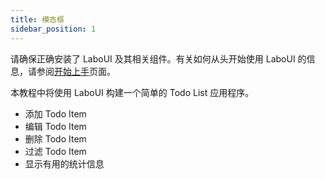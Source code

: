 ```yaml
---
title: 模态框
sidebar_position: 1
---
```


请确保正确安装了 LaboUI 及其相关组件。有关如何从头开始使用 LaboUI 的信息，请参阅[开始上手](/docs/getting-started/usage)页面。

本教程中将使用 LaboUI 构建一个简单的 Todo List 应用程序。

- 添加 Todo Item
- 编辑 Todo Item
- 删除 Todo Item
- 过滤 Todo Item
- 显示有用的统计信息

